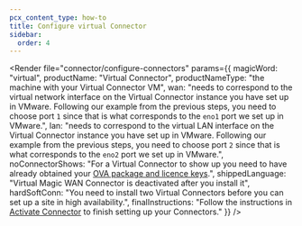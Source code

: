 ```yaml
---
pcx_content_type: how-to
title: Configure virtual Connector
sidebar:
  order: 4
---
```



<Render file="connector/configure-connectors" params={{
	magicWord: "virtual",
	productName: "Virtual Connector",
	productNameType: "the machine with your Virtual Connector VM",
	wan: "needs to correspond to the virtual network interface on the Virtual Connector instance you have set up in VMware. Following our example from the previous steps, you need to choose port `1` since that is what corresponds to the `eno1` port we set up in VMware.",
	lan: "needs to correspond to the virtual LAN interface on the Virtual Connector instance you have set up in VMware. Following our example from the previous steps, you need to choose port `2` since that is what corresponds to the `eno2` port we set up in VMware.",
	noConnectorShows: "For a Virtual Connector to show up you need to have already obtained your [OVA package and licence keys](#obtain-the-virtual-connector-image).",
	shippedLanguage: "Virtual Magic WAN Connector is deactivated after you install it",
	hardSoftConn: "You need to install two Virtual Connectors before you can set up a site in high availability.",
	finalInstructions:  "Follow the instructions in [Activate Connector](#activate-connector) to finish setting up your Connectors."
	}} />